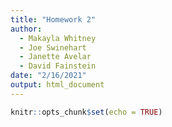 ```yaml
---
title: "Homework 2"
author:
  - Makayla Whitney
  - Joe Swinehart
  - Janette Avelar
  - David Fainstein
date: "2/16/2021"
output: html_document
---
```


```r
knitr::opts_chunk$set(echo = TRUE)
```
